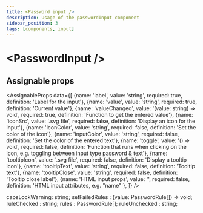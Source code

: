 ```yaml
---
title: <Password input />
description: Usage of the passwordInput component
sidebar_position: 3
tags: [components, input]
---
```


# \<PasswordInput />

## Assignable props
<AssignableProps
  data={[
    {name: 'label', value: 'string', required: true, definition: 'Label for the input'},
    {name: 'value', value: 'string', required: true, definition: 'Current value'},
    {name: 'valueChanged', value: '(value: string) => void', required: true, definition: 'Function to get the entered value'},
    {name: 'iconSrc', value: '.svg file', required: false, definition: 'Display an icon for the input'},
    {name: 'iconColor', value: 'string', required: false, definition: 'Set the color of the icon'},
    {name: 'inputColor', value: 'string', required: false, definition: 'Set the color of the entered text'},
    {name: 'toggle', value: '() => void', required: false, definition: 'Function that runs when clicking on the icon, e.g. toggling between input type password & text'},
    {name: 'tooltipIcon', value: '.svg file', required: false, definition: 'Display a tooltip icon'},
    {name: 'tooltipText', value: 'string', required: false, definition: 'Tooltip text'},
    {name: 'tooltipClose', value: 'string', required: false, definition: 'Tooltip close label'},
    {name: 'HTML input props', value: '', required: false, definition: 'HTML input attributes, e.g. "name"'},
  ]}
/>

capsLockWarning: string;
setFailedRules : (value: PasswordRule[]) => void;
ruleChecked    : string;
rules          : PasswordRule[];
ruleUnchecked  : string;


<PasswordExample/>
